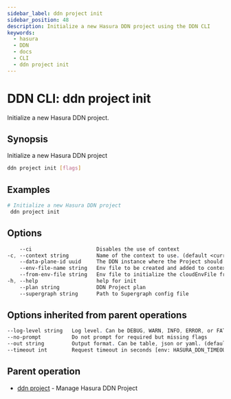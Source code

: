 ```yaml
---
sidebar_label: ddn project init
sidebar_position: 48
description: Initialize a new Hasura DDN project using the DDN CLI
keywords:
  - hasura
  - DDN
  - docs
  - CLI
  - ddn project init
---
```


# DDN CLI: ddn project init

Initialize a new Hasura DDN project.

## Synopsis

Initialize a new Hasura DDN project

```bash
ddn project init [flags]
```

## Examples

```bash
# Initialize a new Hasura DDN project
 ddn project init
```

## Options

```sass
    --ci                     Disables the use of context
-c, --context string         Name of the context to use. (default <current_context>)
    --data-plane-id uuid     The DDN instance where the Project should be hosted
    --env-file-name string   Env file to be created and added to context as cloudEnvFile (default ".env.cloud")
    --from-env-file string   Env file to initialize the cloudEnvFile from
-h, --help                   help for init
    --plan string            DDN Project plan
    --supergraph string      Path to Supergraph config file
```

## Options inherited from parent operations

```sass
--log-level string   Log level. Can be DEBUG, WARN, INFO, ERROR, or FATAL. (default "INFO")
--no-prompt          Do not prompt for required but missing flags
--out string         Output format. Can be table, json or yaml. (default "table")
--timeout int        Request timeout in seconds [env: HASURA_DDN_TIMEOUT] (default 100)
```

## Parent operation

- [ddn project](/cli/commands/ddn_project) - Manage Hasura DDN Project
